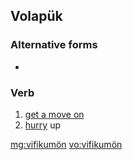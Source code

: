 ==Volapük==

===Alternative forms===
* {{l|vo|vifikumoyn}}

===Verb===
{{infl|vo|verb}}

# [[get a move on]]
# [[hurry]] up

[[mg:vifikumön]]
[[vo:vifikumön]]